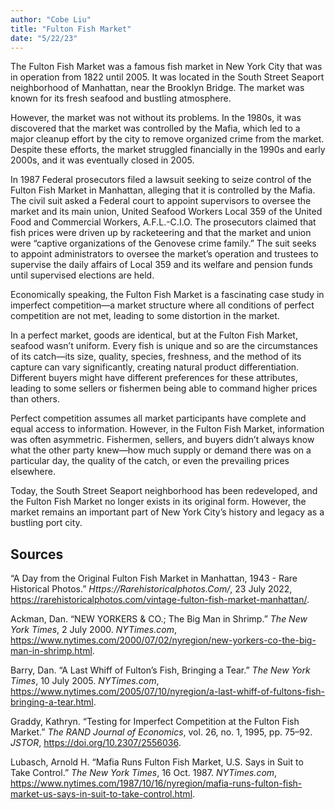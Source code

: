 ```yaml
---
author: "Cobe Liu"
title: "Fulton Fish Market"
date: "5/22/23"
---
```


The Fulton Fish Market was a famous fish market in New York City that was in operation from 1822 until 2005. It was located in the South Street Seaport neighborhood of Manhattan, near the Brooklyn Bridge. The market was known for its fresh seafood and bustling atmosphere.

However, the market was not without its problems. In the 1980s, it was discovered that the market was controlled by the Mafia, which led to a major cleanup effort by the city to remove organized crime from the market. Despite these efforts, the market struggled financially in the 1990s and early 2000s, and it was eventually closed in 2005.

In 1987 Federal prosecutors filed a lawsuit seeking to seize control of the Fulton Fish Market in Manhattan, alleging that it is controlled by the Mafia. The civil suit asked a Federal court to appoint supervisors to oversee the market and its main union, United Seafood Workers Local 359 of the United Food and Commercial Workers, A.F.L.-C.I.O. The prosecutors claimed that fish prices were driven up by racketeering and that the market and union were "captive organizations of the Genovese crime family." The suit seeks to appoint administrators to oversee the market's operation and trustees to supervise the daily affairs of Local 359 and its welfare and pension funds until supervised elections are held.

Economically speaking, the Fulton Fish Market is a fascinating case study in imperfect competition—a market structure where all conditions of perfect competition are not met, leading to some distortion in the market.

In a perfect market, goods are identical, but at the Fulton Fish Market, seafood wasn't uniform. Every fish is unique and so are the circumstances of its catch—its size, quality, species, freshness, and the method of its capture can vary significantly, creating natural product differentiation. Different buyers might have different preferences for these attributes, leading to some sellers or fishermen being able to command higher prices than others.

Perfect competition assumes all market participants have complete and equal access to information. However, in the Fulton Fish Market, information was often asymmetric. Fishermen, sellers, and buyers didn't always know what the other party knew—how much supply or demand there was on a particular day, the quality of the catch, or even the prevailing prices elsewhere. 

Today, the South Street Seaport neighborhood has been redeveloped, and the Fulton Fish Market no longer exists in its original form. However, the market remains an important part of New York City's history and legacy as a bustling port city.

## Sources

“A Day from the Original Fulton Fish Market in Manhattan, 1943 - Rare Historical Photos.” *Https://Rarehistoricalphotos.Com/*, 23 July 2022, [https://rarehistoricalphotos.com/vintage-fulton-fish-market-manhattan/](https://rarehistoricalphotos.com/vintage-fulton-fish-market-manhattan/).

Ackman, Dan. “NEW YORKERS & CO.; The Big Man in Shrimp.” *The New York Times*, 2 July 2000. *NYTimes.com*, [https://www.nytimes.com/2000/07/02/nyregion/new-yorkers-co-the-big-man-in-shrimp.html](https://www.nytimes.com/2000/07/02/nyregion/new-yorkers-co-the-big-man-in-shrimp.html).

Barry, Dan. “A Last Whiff of Fulton’s Fish, Bringing a Tear.” *The New York Times*, 10 July 2005. *NYTimes.com*, [https://www.nytimes.com/2005/07/10/nyregion/a-last-whiff-of-fultons-fish-bringing-a-tear.html](https://www.nytimes.com/2005/07/10/nyregion/a-last-whiff-of-fultons-fish-bringing-a-tear.html).

Graddy, Kathryn. “Testing for Imperfect Competition at the Fulton Fish Market.” *The RAND Journal of Economics*, vol. 26, no. 1, 1995, pp. 75–92. *JSTOR*, [https://doi.org/10.2307/2556036](https://doi.org/10.2307/2556036).

Lubasch, Arnold H. “Mafia Runs Fulton Fish Market, U.S. Says in Suit to Take Control.” *The New York Times*, 16 Oct. 1987. *NYTimes.com*, [https://www.nytimes.com/1987/10/16/nyregion/mafia-runs-fulton-fish-market-us-says-in-suit-to-take-control.html](https://www.nytimes.com/1987/10/16/nyregion/mafia-runs-fulton-fish-market-us-says-in-suit-to-take-control.html).